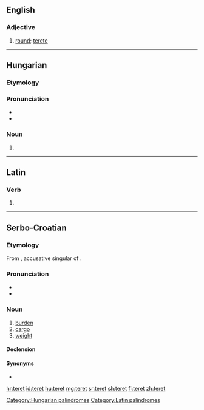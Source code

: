 ==English==

===Adjective===
{{en-adj}}

# {{label|en|obsolete}} [[round]]; [[terete]]
#: {{rfquotek|Fotherby}}

{{Webster 1913}}

----

==Hungarian==

===Etymology===
{{hu-suffix|tér|et|nocat=y}}

===Pronunciation===
* {{hu-IPA}}
* {{hyphenation|te|ret|lang=hu}}

===Noun===
{{head|hu|noun form}}

# {{inflection of|tér||acc|s|lang=hu}}

[[Category:Hungarian palindromes]]

----

==Latin==

===Verb===
{{la-verb-form|teret}}

[[Category:Latin palindromes]]

# {{inflection of|terō||3|s|futr|actv|indc|lang=la}}

----

==Serbo-Croatian==

===Etymology===
From {{etyl|hu|sh}} {{m|hu||terhet}}, accusative singular of {{m|hu|teher}}.

===Pronunciation===
* {{IPA|/těret/|lang=sh}}
* {{hyphenation|te|ret|lang=sh}}

===Noun===
{{sh-noun|g=m|head=tèret|r|терет|тѐрет}}

# [[burden]]
# [[cargo]]
# [[weight]]

====Declension====
{{sh-decl-noun
|teret|tereti
|tereta|tereta
|teretu|teretima
|teret|terete
|terete|tereti
|teretu|teretima
|teretom|teretima
}}

====Synonyms====
* {{l|sh|brȅme}}

[[hr:teret]]
[[id:teret]]
[[hu:teret]]
[[mg:teret]]
[[sr:teret]]
[[sh:teret]]
[[fi:teret]]
[[zh:teret]]